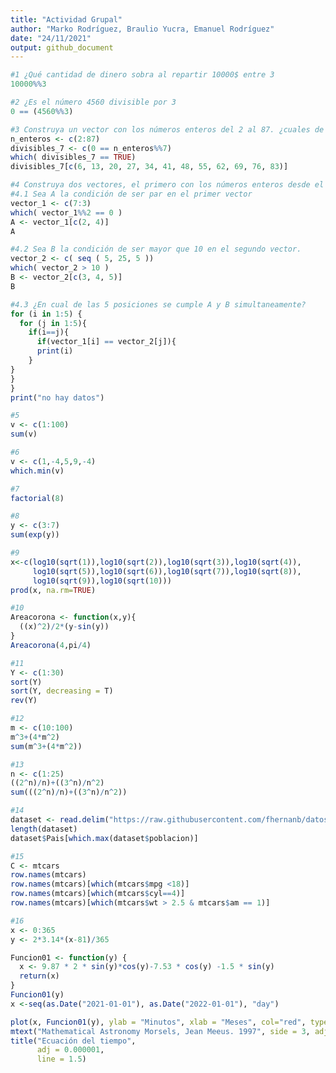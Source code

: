 ```yaml
---
title: "Actividad Grupal"
author: "Marko Rodríguez, Braulio Yucra, Emanuel Rodríguez"
date: "24/11/2021"
output: github_document
---
```



```r
#1 ¿Qué cantidad de dinero sobra al repartir 10000$ entre 3 
10000%%3
```
```r
#2 ¿Es el número 4560 divisible por 3
0 == (4560%%3)
```
```r
#3 Construya un vector con los números enteros del 2 al 87. ¿cuales de esos números son divisibles por 7?
n_enteros <- c(2:87)
divisibles_7 <- c(0 == n_enteros%%7)
which( divisibles_7 == TRUE)
divisibles_7[c(6, 13, 20, 27, 34, 41, 48, 55, 62, 69, 76, 83)]
```
```r
#4 Construya dos vectores, el primero con los números enteros desde el 7 hasta 3, el segundo vector con los primeros cinco números positivos divisibles por 5.
#4.1 Sea A la condición de ser par en el primer vector
vector_1 <- c(7:3)
which( vector_1%%2 == 0 )
A <- vector_1[c(2, 4)]
A
```

```r
#4.2 Sea B la condición de ser mayor que 10 en el segundo vector.
vector_2 <- c( seq ( 5, 25, 5 ))
which( vector_2 > 10 )
B <- vector_2[c(3, 4, 5)]
B
```
```r
#4.3 ¿En cual de las 5 posiciones se cumple A y B simultaneamente?
for (i in 1:5) {
  for (j in 1:5){
    if(i==j){
      if(vector_1[i] == vector_2[j]){
      print(i)
    }
}
}
}
print("no hay datos")
```


```r
#5
v <- c(1:100)
sum(v)
```
```r
#6
v <- c(1,-4,5,9,-4)
which.min(v)
```
```r
#7
factorial(8)
```
```r
#8
y <- c(3:7)
sum(exp(y))
```
```r
#9
x<-c(log10(sqrt(1)),log10(sqrt(2)),log10(sqrt(3)),log10(sqrt(4)),
     log10(sqrt(5)),log10(sqrt(6)),log10(sqrt(7)),log10(sqrt(8)),
     log10(sqrt(9)),log10(sqrt(10)))
prod(x, na.rm=TRUE)
```
```r
#10 
Areacorona <- function(x,y){
  ((x)^2)/2*(y-sin(y))
}
Areacorona(4,pi/4)
```
```r
#11
Y <- c(1:30)
sort(Y)
sort(Y, decreasing = T)
rev(Y)
```
```r
#12
m <- c(10:100)
m^3+(4*m^2)
sum(m^3+(4*m^2))
```
```r
#13
n <- c(1:25)
((2^n)/n)+((3^n)/n^2)
sum(((2^n)/n)+((3^n)/n^2))
```
```r
#14
dataset <- read.delim("https://raw.githubusercontent.com/fhernanb/datos/master/Paises.txt")
length(dataset)
dataset$Pais[which.max(dataset$poblacion)]
```
```r
#15
C <- mtcars
row.names(mtcars)
row.names(mtcars)[which(mtcars$mpg <18)]
row.names(mtcars)[which(mtcars$cyl==4)]
row.names(mtcars)[which(mtcars$wt > 2.5 & mtcars$am == 1)]
```
```r
#16
x <- 0:365
y <- 2*3.14*(x-81)/365

Funcion01 <- function(y) {
  x <- 9.87 * 2 * sin(y)*cos(y)-7.53 * cos(y) -1.5 * sin(y)
  return(x)
}
Funcion01(y)
x <-seq(as.Date("2021-01-01"), as.Date("2022-01-01"), "day")

plot(x, Funcion01(y), ylab = "Minutos", xlab = "Meses", col="red", type = "l", lwd = 3, lty = 2)
mtext("Mathematical Astronomy Morsels, Jean Meeus. 1997", side = 3, adj = 0)
title("Ecuación del tiempo",
      adj = 0.000001,
      line = 1.5)
```

